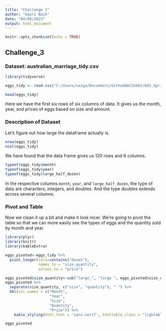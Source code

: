 ```yaml
---
title: "Challenge 1"
author: "Gauri Naik"
date: "04/08/2023"
output: html_document
---
```


```r
knitr::opts_chunk$set(echo = TRUE)
```

## Challenge_3

### Dataset: australian_marriage_tidy.csv

```r
library(tidyverse)

eggs_tidy <- read.csv("C:/Users/naiga/Documents/GithubDACSS601/601_Spring_2023/posts/_data/eggs_tidy.csv")

head(eggs_tidy)
```

Here we have the first six rows of six columns of data. It gives us the month, year, and prices of eggs based on size and amount.

### Description of Dataset

Let's figure out how large the dataframe actually is.

```r
nrow(eggs_tidy)
ncol(eggs_tidy)
```

We have found that the data frame gives us 120 rows and 6 columns.

```r
typeof(eggs_tidy$month)
typeof(eggs_tidy$year)
typeof(eggs_tidy$large_half_dozen)
```

In the respective columns `month`, `year`, and `large_half_dozen`, the type of data are characters, integers, and doubles. And the type doubles extends across several columns.

### Pivot and Table

Now we clean it up a bit and make it look nicer. We're going to pivot the table so that we can more easily see the types of eggs and the quantity sold by month and year.

```r
library(plyr)
library(knitr)
library(kableExtra)

eggs_pivoted<-eggs_tidy %>%
  pivot_longer(cols=contains("dozen"), 
               names_to = "size_quantity",
               values_to = "price")

eggs_pivoted$size_quantity<-sub("large_", "large ", eggs_pivoted$size_quantity)
eggs_pivoted %>%
  separate(size_quantity, c("size", "quantity"), " ") %>%
  kbl(col.names = c("Month", 
                    "Year", 
                    "Size", 
                    "Quantity", 
                    "Prize")) %>%
    kable_styling(html_font = 'sans-serif', htmltable_class = "lightable-minimal") 

eggs_pivoted
               
```
